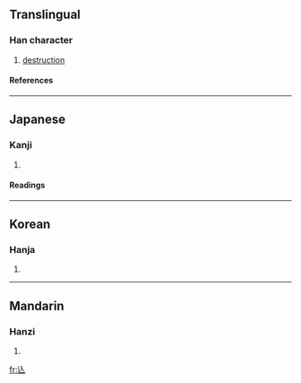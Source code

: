 {{see|亡}}

==Translingual==
===Han character===
{{Han char|rn=11|rad=入|as=01|sn=3|four=|canj=人女 (OV), X人女 (XOV)}}
# [[destruction]]
====References====
{{Han ref|kx=0125.340|dkj=01417|dj=0267.020|hdz=80008.120|uh=5166|ud=20838}}
----
==Japanese==
===Kanji===
{{ja-kanji|grade=|rs=入01}}
# {{defn|Japanese}} 
====Readings====
{{ja-readings|on=[[ぼう]] (bō)|kun=[[ほろびる]] (horobiru), [[ない]] (nai)}}
----
==Korean==
===Hanja===
{{ko-hanja|hangeul=[[망]], [[무]]|rv=mang, mu|mr=mang, mu}}
# {{defn|Korean}}
----
==Mandarin==
===Hanzi===
{{cmn-hanzi|pin=[[wáng]] ([[wang2]])|wg=wang<sup>2</sup>}}
# {{defn|Mandarin}}

[[fr:兦]]